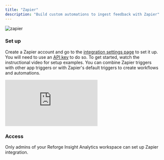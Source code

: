 ```yaml
---
title: "Zapier"
description: "Build custom automations to ingest feedback with Zapier"
---
```


![zapier](/images/zapier.png)

### Set up

Create a Zapier account and go to the [integration settings page](https://insights.reforge.com/w/default/settings/integrations/) to set it up. You will need to use an [API key](https://insights.reforge.com/w/default/settings/api/) to do so.
To get started, watch the instructional video for setup examples. You can combine Zapier triggers with other app triggers or with Zapier's default triggers to create workflows and automations.

<div style={{ position: "relative", overflow: "hidden", width: "100%", paddingTop: "56.25%" }}>
  <iframe
    style={{ position: "absolute", top: "0", left: "0", bottom: "0", right: "0", width: "100%", height: "100%" }}
    src="https://www.loom.com/embed/4e03d851f0cd4f8798ad5ed3be789238"
    frameBorder="0"
    webkitallowfullscreen="true"
    mozallowfullscreen="true"
    allowFullScreen
  ></iframe>
</div>

### Access

Only admins of your Reforge Insight Analytics workspace can set up Zapier integration.
